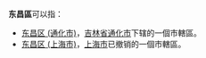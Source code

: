 '''东昌區'''可以指：
* [[东昌区_(通化市)|东昌区 (通化市)]]，[[吉林省|吉林省]][[通化市|通化市]]下辖的一個市轄區。
* [[东昌区_(上海市)|东昌区 (上海市)]]，[[上海市|上海市]]已撤销的一個市轄區。

{{disambig|D|cat=三字中国区名消歧义}}